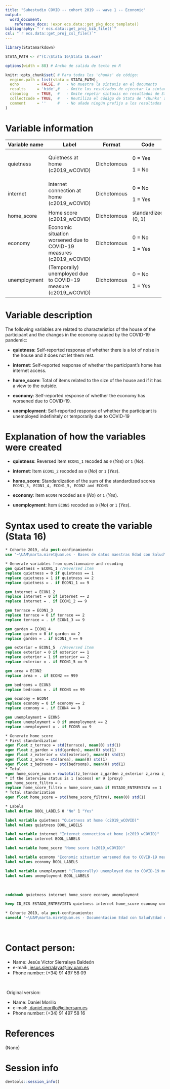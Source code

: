 ```yaml
---
title: "Subestudio COVID -- cohort 2019 -- wave 1 -- Economic"
output:
  word_document:
    reference_docx: !expr ecs.data::get_pkg_docx_template()
bibliography: "`r ecs.data::get_proj_bib_file()`"
csl: "`r ecs.data::get_proj_csl_file()`"
---
```


```r
library(Statamarkdown)

STATA_PATH <- r"(C:\Stata 16\Stata 16.exe)"

options(width = 88) # Ancho de salida de texto en R

knitr::opts_chunk$set( # Para todos los 'chunks' de código:
  engine.path = list(stata = STATA_PATH),
  echo        = FALSE, #   - No muestra la sintaxis en el documento
  results     = 'hide',#   - Omite los resultados de ejecutar la sintaxis
  cleanlog    = TRUE,  #   - Omite repetir sintaxis en resultados de Stata
  collectcode = TRUE,  #   - Reutiliza el código de Stata de 'chunks' anteriores
  comment     = ''     #   - No añade ningún prefijo a los resultados
)
```

# Variable information

+---------------+---------------------------------------------------------------------+-------------+---------------------+
| Variable name | Label                                                               | Format      | Code                |
+===============+=====================================================================+=============+=====================+
| quietness     | Quietness at home (c2019_wCOVID)                                    | Dichotomous | 0 = Yes             |
|               |                                                                     |             |                     |
|               |                                                                     |             | 1 = No              |
+---------------+---------------------------------------------------------------------+-------------+---------------------+
| internet      | Internet connection at home (c2019_wCOVID)                          | Dichotomous | 0 = No              |
|               |                                                                     |             |                     |
|               |                                                                     |             | 1 = Yes             |
+---------------+---------------------------------------------------------------------+-------------+---------------------+
| home_score    | Home score (c2019_wCOVID)                                           | Dichotomous | standardized (0, 1) |
+---------------+---------------------------------------------------------------------+-------------+---------------------+
| economy       | Economic situation worsened due to COVID-19 measures (c2019_wCOVID) | Dichotomous | 0 = No              |
|               |                                                                     |             |                     |
|               |                                                                     |             | 1 = Yes             |
+---------------+---------------------------------------------------------------------+-------------+---------------------+
| unemployment  | (Temporally) unemployed due to COVID-19 measure (c2019_wCOVID)      | Dichotomous | 0 = No              |
|               |                                                                     |             |                     |
|               |                                                                     |             | 1 = Yes             |
+---------------+---------------------------------------------------------------------+-------------+---------------------+

# Variable description

The following variables are related to characteristics of the house of the participant and the changes in the economy caused by the COVID-19 pandemic:

-   **quietness**: Self-reported response of whether there is a lot of noise in the house and it does not let them rest.

-   **internet**: Self-reported response of whether the participant's home has internet access.

-   **home_score**: Total of items related to the size of the house and if it has a view to the outside.

-   **economy**: Self-reported response of whether the economy has worsened due to COVID-19.

-   **unemployment**: Self-reported response of whether the participant is unemployed indefinitely or temporarily due to COVID-19

# Explanation of how the variables were created

-   **quietness**: Reversed item `ECON1_1` recoded as `0` (*Yes*) or `1` (*No*).

-   **internet**: Item `ECON1_2` recoded as `0` (*No*) or `1` (*Yes*).

-   **home_score**: Standardization of the sum of the standardized scores `ECON1_3, ECON1_4, ECON1_5, ECON2 and ECON3`

-   **economy**: Item `ECON4` recoded as `0` (*No*) or `1` (*Yes*).

-   **unemployment**: Item `ECON5` recoded as `0` (*No*) or `1` (*Yes*).

# Syntax used to create the variable (Stata 16)

```stata
* Cohorte 2019, ola post-confinamiento:
use "~\UAM\marta.miret@uam.es - Bases de datos maestras Edad con Salud\Subestudio_COVID\Edad_con_salud_Fichero_Completo.dta"
```

```stata
* Generate variables from questionnaire and recoding
gen quietness = ECON1_1 //Reversed item
replace quietness = 0 if quietness == 1
replace quietness = 1 if quietness == 2
replace quietness = . if ECON1_1 == 9

gen internet = ECON1_2
replace internet = 0 if internet == 2
replace internet = . if ECON1_2 == 9

gen terrace = ECON1_3
replace terrace = 0 if terrace == 2
replace terrace = . if ECON1_3 == 9

gen garden = ECON1_4
replace garden = 0 if garden == 2
replace garden = . if ECON1_4 == 9

gen exterior = ECON1_5	//Reversed item
replace exterior = 0 if exterior == 1
replace exterior = 1 if exterior == 2
replace exterior = . if ECON1_5 == 9

gen area = ECON2
replace area = . if ECON2 == 999

gen bedrooms = ECON3
replace bedrooms = . if ECON3 == 99

gen economy = ECON4
replace economy = 0 if economy == 2
replace economy = . if ECON4 == 9

gen unemployment = ECON5
replace unemployment = 0 if unemployment == 2
replace unemployment = . if ECON5 == 9

* Generate home_score
* First standardization
egen float z_terrace = std(terrace), mean(0) std(1)
egen float z_garden = std(garden), mean(0) std(1)
egen float z_exterior = std(exterior), mean(0) std(1)
egen float z_area = std(area), mean(0) std(1)
egen float z_bedrooms = std(bedrooms), mean(0) std(1)
* Total 
egen home_score_suma = rowtotal(z_terrace z_garden z_exterior z_area z_bedrooms), missing
* If the interview status is 1 (access) or 9 (proxy)
gen home_score_filtro = .
replace home_score_filtro = home_score_suma if ESTADO_ENTREVISTA == 1 | ESTADO_ENTREVISTA == 9
* Total standarization
egen float home_score = std(home_score_filtro), mean(0) std(1)

* Labels 
label define BOOL_LABELS 0 "No" 1 "Yes"

label variable quietness "Quietness at home (c2019_wCOVID)"
label values quietness BOOL_LABELS

label variable internet "Internet connection at home (c2019_wCOVID)"
label values internet BOOL_LABELS

label variable home_score "Home score (c2019_wCOVID)"

label variable economy "Economic situation worsened due to COVID-19 measures (c2019_wCOVID)"
label values economy BOOL_LABELS

label variable unemployment "(Temporally) unemployed due to COVID-19 measures (c2019_wCOVID)"
label values unemployment BOOL_LABELS
```

<br> <!--# Salto de línea (i.e. párrafo vacío); añadir donde se necesite -->

```stata
codebook quietness internet home_score economy unemployment
```

```stata
keep ID_ECS ESTADO_ENTREVISTA quietness internet home_score economy unemployment

* Cohorte 2019, ola post-confinamiento:
saveold "~\UAM\marta.miret@uam.es - Documentacion Edad con Salud\Edad con salud - Subestudio COVID\Outcomes\Outcome datasets\Outcome_economic.dta", replace version(13)
```

<br>

# Contact person:

-   Name: Jesús Victor Sierralaya Baldeón
-   e-mail: [ jesus.sierralaya\@inv.uam.es](mailto:jesus.sierralaya@inv.uam.es){.email}
-   Phone number: (+34) 91 497 58 09

<br>

 Original version:

-   Name: Daniel Morillo
-   e-mail: [ daniel.morillo\@cibersam.es](mailto:daniel.morillo@cibersam.es){.email}
-   Phone number: (+34) 91 497 58 16

# References

(None)

\newpage

# Session info

```r
devtools::session_info()
```
